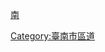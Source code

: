 {{Navbox
|name=臺南市區道
|title=[[臺南市區道|<span style="color:white; font-size:110%">臺南市區道</span>]]
|titlestyle=background:navy; color:white;
|showcol=
|image=[[File:TW_THWtn179.svg|50px|南179線，關山產業道路]]
|color=
|style= text-align:left;
|groupstyle=background:skyblue; color:black;
|group1=[[北門區|北門]]．[[學甲區|學甲]]（西）．[[鹽水區|鹽水]]（西）
|list1=[[南1線|1]] - [[南2線|2]] - [[南3線|3]] - [[南5線|5]] - [[南6線|6]] - [[南7線|7]] - [[南9線|9]] - [[南10線|10]] - [[南12線|12]] - [[南13線|13]] - [[南14線|14]] - [[南15線|15]]
|group2=[[將軍區|將軍]]．[[七股區|七股]]．[[佳里區|佳里]]．[[西港區|西港]]
|list2=[[南18線|18]] - [[南19線|19]] - [[南20線|20]] - [[南21線|21]] - [[南22線|22]] - [[南23線|23]] - [[南24線|24]] - [[南25線|25]] - [[南26線|26]] - [[南27線|27]] - [[南28線|28]] - [[南29線|29]] - [[南30線|30]] - [[南31線|31]] - [[南32線|32]] - [[南33線|33]] - [[南34線|34]] - [[南35線|35]] - [[南36線|36]] - [[南37線|37]] - [[南38線|38]] - [[南39線|39]] - [[南40線|40]] - [[南41線|41]] - [[南42線|42]] - [[南43線|43]] - [[南44線|44]] - [[南45線|45]] - [[南46線|46]] - [[南47線|47]] - [[南51線|51]]
|group3=[[麻豆區|麻豆]]．[[下營區|下營]]．[[學甲區|學甲]]（東）<br>[[六甲區|六甲]]（西）．[[官田區|官田]]（西）
|list3=[[南48線|48]] - [[南49線|49]] - [[南50線|50]] - [[南52線|52]] - [[南53線|53]] - [[南54線|54]] - [[南55線|55]] - [[南56線|56]] - [[南57線|57]] - [[南58線|58]] - [[南59線|59]] - [[南60線|60]] - [[南61線|61]] - [[南62線|62]] - [[南63線|63]] - [[南64線|64]] - [[南65線|65]] - [[南66線|66]] - [[南67線|67]] - [[南68線|68]] - [[南69線|69]]
|group5=[[新營區|新營]]．[[後壁區|後壁]]．[[白河區|白河]]．[[鹽水區|鹽水]]（東）
|list5=[[南70線|70]] - [[南71線|71]] - [[南72線|72]] - [[南73線|73]] - [[南74線|74]] - [[南75線|75]] - [[南76線|76]] - [[南77線|77]] - [[南78線|78]] - [[南79線|79]] - [[南80線|80]] - [[南81線|81]] - [[南82線|82]] - [[南83線|83]] - [[南84線|84]] - [[南85線|85]] - [[南86線|86]] - [[南87線|87]] - [[南88線|88]] - [[南89線|89]] - [[南90線|90]] - [[南91線|91]] - [[南92線|92]] - [[南93線|93]] - [[南94線|94]] - [[南96線|96]] - [[南97線|97]] - [[南98線|98]] - [[南101線|101]]
|group6=[[東山區_(台灣)|東山]]．[[柳營區|柳營]]
|list6=[[南95線|95]] - [[南99線|99]] - [[南100線|100]] - [[南102線|102]] - [[南103線|103]] - [[南104線|104]] - [[南105線|105]] - [[南106線|106]] - [[南107線|107]] - [[南108線|108]] - [[南112線|112]]
|group7=[[六甲區|六甲]]（東）．[[官田區|官田]]（東）
|list7=[[南109線|109]] - [[南113線|113]] - [[南114線|114]] - [[南115線|115]] - [[南117線|117]] - [[南119線|119]] - [[南120線|120]]
|group8=[[安定區_(台灣)|安定]]．[[善化區|善化]]．[[新市區_(台灣)|新市]]
|list8=[[南122線|122]] - [[南123線|123]] - [[南124線|124]] - [[南125線|125]] - [[南126線|126]] - [[南127線|127]] - [[南128線|128]] - [[南129線|129]] - [[南130線|130]] - [[南131線|131]] - [[南132線|132]] - [[南133線|133]] - [[南134線|134]] - [[南135線|135]] - [[南136線|136]] - [[南137線|137]] - [[南138線|138]] - [[南139線|139]] - [[南140線|140]] - [[南144線|144]] - [[南177線|177]]
|group9=[[永康區|永康]]．[[仁德區|仁德]]．[[歸仁區|歸仁]]
|list9=[[南141線|141]] - [[南142線|142]] - [[南143線|143]] - [[南145線|145]] - [[南146線|146]] - [[南147線|147]] - [[南148線|148]] - [[南149線|149]] - [[南150線|150]] - [[南151線|151]] - [[南154線|154]] - [[南155線|155]] - [[南156線|156]] - [[南157線|157]]
|group10=[[關廟區|關廟]]．[[龍崎區|龍崎]]．[[左鎮區|左鎮]]．[[新化區|新化]]
|list10=[[南159線|159]] - [[南162線|162]] - [[南163線|163]] - [[南164線|164]] - [[南165線|165]] - [[南167線|167]] - [[南168線|168]] - [[南169線|169]] - [[南170線|170]] - [[南171線|171]] - [[南172線|172]] - [[南173線|173]] - [[南193線|193]]
|group11=[[大內區|大內]]．[[山上區|山上]]．[[玉井區|玉井]]．[[楠西區|楠西]]．[[南化區|南化]]
|list11=[[南174線|174]] - [[南175線|175]] - [[南176線|176]] - [[南178線|178]] - [[南179線|179]] - [[南180線|180]] - [[南181線|181]] - [[南182線|182]] - [[南183線|183]] - [[南184線|184]] - [[南185線|185]] - [[南186線|186]] - [[南187線|187]] - [[南188線|188]] - [[南189線|189]] - [[南190線|190]] - [[南191線|191]] - [[南192線|192]] - [[南194線|194]] - [[南195線|195]] - [[南196線|196]]
|group12=大編號區道
|list12=[[南311線|311]] - [[南312線|312]] - [[南314線|314]] - [[南316線|316]] - [[南318線|318]] - [[南351線|351]] - [[南352線|352]]
|group13=
|list13=<p align=right>[[台南縣廢止與缺號鄉道列表]]・[[臺南市已廢止鄉道列表]]</p>
|below=各區道起終點與里程及最近的更動記錄詳述於[[臺南市區道列表]]
}}
<includeonly>[[Category:臺南市區道]]</includeonly>
<noinclude>
[[分類:台灣街道模板|南]]
</noinclude>